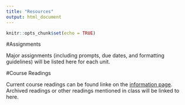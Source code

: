 ```yaml
---
title: "Resources"
output: html_document
---
```


```r
knitr::opts_chunk$set(echo = TRUE)
```
#Assignments

Major assignments (including prompts, due dates, and formatting guidelines) will be listed here for each unit.  

#Course Readings

Current course readings can be found linke on the [information page](https://github.com/smartjw/collaborative_writing/blob/master/docs/information.html).  
Archived readings or other readings mentioned in class will be linked to here.  
